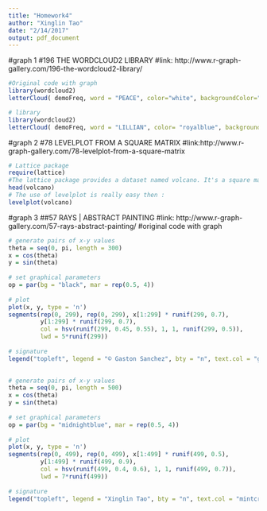 ```yaml
---
title: "Homework4"
author: "Xinglin Tao"
date: "2/14/2017"
output: pdf_document
---
```


#graph 1
#196 THE WORDCLOUD2 LIBRARY
#link: http://www.r-graph-gallery.com/196-the-wordcloud2-library/
```r
#Original code with graph
library(wordcloud2) 
letterCloud( demoFreq, word = "PEACE", color="white", backgroundColor="pink")
```
```r
# library
library(wordcloud2) 
letterCloud( demoFreq, word = "LILLIAN", color= "royalblue", backgroundColor= "lightskyblue")
```


#graph 2
#78 LEVELPLOT FROM A SQUARE MATRIX
#link:http://www.r-graph-gallery.com/78-levelplot-from-a-square-matrix

```r
# Lattice package
require(lattice)
#The lattice package provides a dataset named volcano. It's a square matrix looking like that :
head(volcano)
# The use of levelplot is really easy then :
levelplot(volcano)
```

#graph 3
##57 RAYS | ABSTRACT PAINTING
#link: http://www.r-graph-gallery.com/57-rays-abstract-painting/
#original code with graph
```r
# generate pairs of x-y values
theta = seq(0, pi, length = 300)
x = cos(theta)
y = sin(theta)
 
# set graphical parameters
op = par(bg = "black", mar = rep(0.5, 4))
 
# plot
plot(x, y, type = 'n')
segments(rep(0, 299), rep(0, 299), x[1:299] * runif(299, 0.7), 
         y[1:299] * runif(299, 0.7), 
         col = hsv(runif(299, 0.45, 0.55), 1, 1, runif(299, 0.5)), 
         lwd = 5*runif(299))
 
# signature
legend("topleft", legend = "© Gaston Sanchez", bty = "n", text.col = "gray70")
 
```

```r
# generate pairs of x-y values
theta = seq(0, pi, length = 500)
x = cos(theta)
y = sin(theta)
 
# set graphical parameters
op = par(bg = "midnightblue", mar = rep(0.5, 4))
 
# plot
plot(x, y, type = 'n')
segments(rep(0, 499), rep(0, 499), x[1:499] * runif(499, 0.5), 
         y[1:499] * runif(499, 0.9), 
         col = hsv(runif(499, 0.4, 0.6), 1, 1, runif(499, 0.7)), 
         lwd = 7*runif(499))
 
# signature
legend("topleft", legend = "Xinglin Tao", bty = "n", text.col = "mintcream")

```